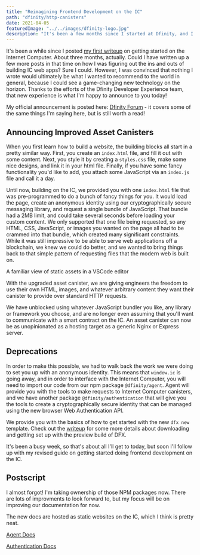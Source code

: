 ```yaml
---
title: "Reimagining Frontend Development on the IC"
path: "dfinity/http-canisters"
date: 2021-04-05
featuredImage: "../../images/dfinity-logo.jpg"
description: "It's been a few months since I started at Dfinity, and I have an exciting feature to share with you"
---
```



It's been a while since I posted [my first writeup](/blog/dfinity/getting-started-frontend) on getting started on the Internet Computer. About three months, actually. Could I have written up a few more posts in that time on how I was figuring out the ins and outs of building IC web apps? Sure I could. However, I was convinced that nothing I wrote would ultimately be what I wanted to recommend to the world in general, because I could see a game-changing new technology on the horizon. Thanks to the efforts of the Dfinity Developer Experience team, that new experience is what I'm happy to announce to you today!

My official announcement is posted here: [Dfinity Forum](https://forum.dfinity.org/t/preview-improved-asset-canisters/2387) - it covers some of the same things I'm saying here, but is still worth a read!

## Announcing Improved Asset Canisters

When you first learn how to build a website, the building blocks all start in a pretty similar way. First, you create an `index.html` file, and fill it out with some content. Next, you style it by creating a `styles.css` file, make some nice designs, and link it in your html file. Finally, if you have some fancy functionality you'd like to add, you attach some JavaScript via an `index.js` file and call it a day.

Until now, building on the IC, we provided you with one `index.html` file that was pre-programmed to do a bunch of fancy things for you. It would load the page, create an anonymous identity using our cryptographically secure messaging library, and request a single bundle of JavaScript. That bundle had a 2MB limit, and could take several seconds before loading your custom content. We only supported that one file being requested, so any HTML, CSS, JavaScript, or images you wanted on the page all had to be crammed into that bundle, which created many significant constraints. While it was still impressive to be able to serve web applications off a blockchain, we knew we could do better, and we wanted to bring things back to that simple pattern of requesting files that the modern web is built on.

<BlogImage src={fileStructure}>
  A familiar view of static assets in a VSCode editor
</BlogImage>

With the upgraded asset canister, we are giving engineers the freedom to use their own HTML, images, and whatever arbitrary content they want their canister to provide over standard HTTP requests.

We have unblocked using whatever JavaScript bundler you like, any library or framework you choose, and are no longer even assuming that you'll want to communicate with a smart contract on the IC. An asset canister can now be as unopinionated as a hosting target as a generic Nginx or Express server.

## Deprecations

In order to make this possible, we had to walk back the work we were doing to set you up with an anonymous identity. This means that `window.ic` is going away, and in order to interface with the Internet Computer, you will need to import our code from our npm package `@dfinity/agent`. Agent will provide you with the tools to make requests to Internet Computer canisters, and we have another package `@dfinity/authentication` that will give you the tools to create a cryptographically secure identity that can be managed using the new browser Web Authentication API.

We provide you with the basics of how to get started with the new `dfx new` template. Check out the [writeup](https://www.notion.so/Announcing-Improved-Asset-Canisters-7b5815f6ca46461dae4b7f22501f4e39) for some more details about downloading and getting set up with the preview build of DFX.

It's been a busy week, so that's about all I'll get to today, but soon I'll follow up with my revised guide on getting started doing frontend development on the IC.

## Postscript

I almost forgot! I'm taking ownership of those NPM packages now. There are lots of improvments to look forward to, but my focus will be on improving our documentation for now.

The new docs are hosted as static websites on the IC, which I think is pretty neat.

[Agent Docs](https://peacock.dev/agent-docs)

[Authentication Docs](https://peacock.dev/authentication-docs)
